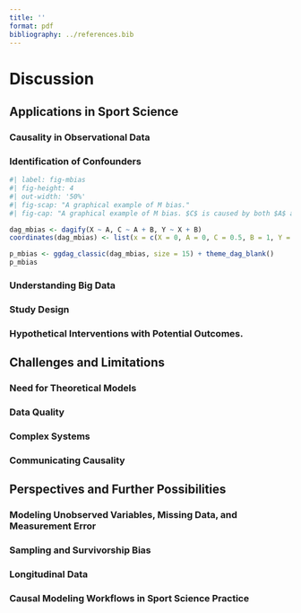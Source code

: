 ```yaml
---
title: ''
format: pdf
bibliography: ../references.bib
---
```


# Discussion

<!-- This thesis ... State main finding and introduce structure of discussion -->

## Applications in Sport Science

### Causality in Observational Data

<!-- RCT often impossible. Especially in elite sports (hard to do experiments) or when it comes to explaining sport performance (no direct manipulation of predictors possible). -->

### Identification of Confounders

```r
#| label: fig-mbias
#| fig-height: 4
#| out-width: '50%'
#| fig-scap: "A graphical example of M bias."
#| fig-cap: "A graphical example of M bias. $C$ is caused by both $A$ and $B$, which also effect $X$ and $Y$, respectively. In this scenario, a non-causal path exists, but it is closed, because $C$ is a collider. When $C$ is conditioned on, this would open the backdoor path, because the conditiong creates a spurious relationship between $X$ and $Y$, so that both act together as a confounder."

dag_mbias <- dagify(X ~ A, C ~ A + B, Y ~ X + B)
coordinates(dag_mbias) <- list(x = c(X = 0, A = 0, C = 0.5, B = 1, Y = 1), y = c(X = 0, A = 1, B = 1, C = 0.5, Y = 0))

p_mbias <- ggdag_classic(dag_mbias, size = 15) + theme_dag_blank()
p_mbias
```


<!-- Even in RCT. Which variables to include/exclude in the statistical analyses. Potential problems with current approaches (all, random, all significant, none).  -->

<!-- refer to economics theory of conditioning on all pre-treatment variables. M-Bias as counterarguments, but m-bias is rather unrealistic -->

### Understanding Big Data

<!-- Large amount data. Currently analyzed with ML and traditional LR. May be good for prediction, but often does not help understanding. Even for prediction tasks understanding is vital. Understand why a model is failing in some cases, how a system works in new environments, and how to actually interfere. -->

<!-- Maybe (Hypothetical) example of predicting marathon performance with training data -->

### Study Design

<!-- which (confounding) variables to measure, can the causal question aimed for be answered with the design. -->

### Hypothetical Interventions with Potential Outcomes.

<!-- something with potential outcomes, but need to find an example -->

<!-- predictions on an individual level (instead of group level), links to heterogeneity of treatment effect, counterfactual theory of Pearl and arguments against it (ie residuals independent of treatment). -->

## Challenges and Limitations

### Need for Theoretical Models

<!-- causal inference need causal models. They are subjective. They are hard to prove or disprove. They rely on scientific consensus. -->

<!-- however all science implicitly relies on these. With causal inference they are just explicitly formalized, making it easier to discuss them and understand their implications. -->

### Data Quality

<!-- Even a correct model can not answer the questions if it has the wrong data. Incorrect or noisy data limits research, and causal inference can not really help here. Sometimes no perfect model exists. -->

<!-- causal inference can not compensate bad experimental design -->

<!-- however this is an issue for all types of analysis. Causal inference has tools to deal with error and missingness of data -->

### Complex Systems

<!-- all causal models are a simplification of the reality, which can not be adequately portrayed. DAGs can miss many variables and possible relations, so caution is needed. -->

<!-- however the only way to understand complex systems is model them in restricted environments or simpler form. To ultimately infer in them, we need to understand their structure, often not in detail, but the most important aspects. This is what causal modeling aims to provide. -->

### Communicating Causality

<!-- something about causal and non-causal language, stating assumptions, etc -->

<!-- maybe sometimes to confident usage of causal inference -->

<!-- but more explicit with assumptions than current practices -->

## Perspectives and Further Possibilities

### Modeling Unobserved Variables, Missing Data, and Measurement Error

<!-- maybe measurement error in VO2max or RPE as proxy of motivation -->

<!-- link to imputation -->

### Sampling and Survivorship Bias

<!-- example: running economy and Vo2max. Apparent negative relationship in elite runners. May stem from sampling bias (good runners are good in either one or the other) -->

<!-- essentially a collider problem -->

### Longitudinal Data

<!-- DAGs are fixed in time. Can be used for longitudinal data if time-points are separate notes. Make example of exercise intervention. Maybe SEM /Robins DAG as an alternative -->

### Causal Modeling Workflows in Sport Science Practice

<!-- Implementation of causal modeling is part of a general revision of the scientific workflow in sport science. Transparent documentation of all steps (links to preregistration, reproducibility) -->

<!-- combining expert domain knowledge (expertise) for creating models and outside domain knowledge (data analysis skills/statistics) -->

<!-- First: Identify task as description, prediction, causal inference -->
<!-- Second: State your estimand (and create a theoretical model, implement prior beliefs) -->
<!-- Third: Plan study or data analysis accordingly-->
<!-- Fourth: Model the data accordingly -->
<!-- Test assumptions, robustness, sensitivity -->
<!-- Communicate process, results and assumptions -->



